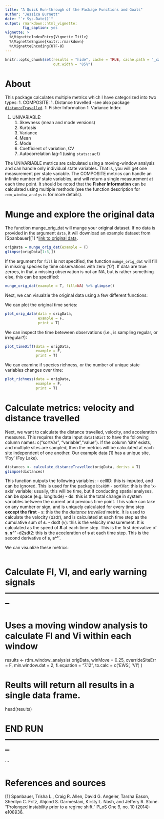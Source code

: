 ```yaml
---
title: "A Quick Run-through of the Package Functions and Goals"
author: "Jessica Burnett"
date: "`r Sys.Date()`"
output: rmarkdown::html_vignette:
        fig_caption: yes
vignette: >
  %\VignetteIndexEntry{Vignette Title}
  %\VignetteEngine{knitr::rmarkdown}
  %\VignetteEncoding{UTF-8}
---
```

```r
knitr::opts_chunk$set(results = "hide", cache = TRUE, cache.path = "_cache/", message = FALSE, warning=FALSE, eval=TRUE, echo=FALSE, error=FALSE, fig.align='center',
                      out.width = "85%")
```


# About 
This package calculates multiple metrics which I have categorized into two types:
1. COMPOSITE:
    1. Distance travelled -see also package [`distanceTravelled`](https://github.com/TrashBirdEcology/distanceTravelled). 
    1. Fisher Information
    1. Variance Index

1. UNIVARIABLE:
    1. Skewness (mean and mode versions)
    1. Kurtosis
    1. Variance
    1. Mean
    1. Mode
    1. Coefficient of variation, CV
    1. Autocorrelation lag-1 (using `stats::acf`)


The UNIVARIABLE metrics are calculated using a moving-window analysis and can handle only individual state variables. That is, you will get one measurement per state variable. The  COMPOSITE metrics can handle an infinite number of state variables, and will return a single measurement at each time point. It should be noted  that the **Fisher Information** can be calculated using multiple methods (see the function description for `rdm_window_analysis` for more details).

# Munge and explore the original data
The function munge_orig_dat will munge your original dataset. If no data is provided in the argument `data`, it will download an example dataset from [Spanbauer][1] *[link to original data](https://journals.plos.org/plosone/article?id=10.1371/journal.pone.0108936). 
```r
origData = munge_orig_dat(example = T)
glimpse(origData[1:3,])
```
If the argument for `fill` is not specified, the function `munge_orig_dat` will fill in missing species by time observations with zero ('0'). If data are true zeroes, in that a missing observation is not an NA, but is rather something else, this can be specified:
```r
munge_orig_dat(example = T, fill=NA) %>% glimpse()
```

Next, we can visualzie the original data using a few different functions:

We can plot the original time series:
```r
plot_orig_data(data = origData,
               example = F,
               print = T)
```

We can inspect the time beteween observations (i.e., is sampling regular, or irregular?):
```r
plot_timeDiff(data = origData,
              example = F,
              print = T)
```

We can examine if species richness, or the number of unique state variables changes over time:
```r
plot_richness(data = origData,
              example = F,
              print = T)
```

# Calculate metrics: velocity and distance travelled

Next, we want to calculate the distance travelled, velocity, and acceleration measures. This requires the data input `dataInDist` to have the following column names: c("sortVar", "variable","value"). If the column 'site' exists, and multiple sites are sampled, then the metrics will be calculated at each site independent of one another. Our example data [1] has a unique site, 'Foy' (Foy Lake).

```r
distances <- calculate_distanceTravelled(origData, derivs = T)
glimpse(distances)
```
This function outputs the following variables: 
- cellID: this is imputed, and can be ignored. This is used for the package `bbsRDM`
- sortVar: this is the 'x-axis' variable; usually, this will be time, but if conducting spatial analyses, can be space (e.g. longitude)
- ds: this is the total change in system variables between the current and previous time point. This value can take on any number or sign, and is uniquely calculated for every time step **except the first**
- s: this the the *distance travelled* metric. It is used to calculate the velocity (*dsdt*), and is calculated at each time step as the cumulative sum of **s**.
- dsdt (*v*): this is the velocity measurement. It is calculated as the speed of **S** at each time step. This is the first derivative of **s**, **s^'**
-d2sdt2: this is the acceleration of **s** at each time step. This is the second derivative of **s**, **s^''**.


We can visualize these metrics:
```r

```

# Calculate FI, VI, and early warning signals --------------------------------------------------------

# Uses a moving window analysis to calculate FI and Vi within each window
results <-
    rdm_window_analysis(
        origData,
        winMove = 0.25,
        overrideSiteErr = F,
        min.window.dat = 2,
        fi.equation = "7.12",
        to.calc = c('EWS', 'VI')
    )

# Reults will return all results in a single data frame.
head(results)

# END RUN --------------------------------------------------------
```


# References and sources
[1] Spanbauer, Trisha L., Craig R. Allen, David G. Angeler, Tarsha Eason, Sherilyn C. Fritz, Ahjond S. Garmestani, Kirsty L. Nash, and Jeffery R. Stone. "Prolonged instability prior to a regime shift." PLoS One 9, no. 10 (2014): e108936.
